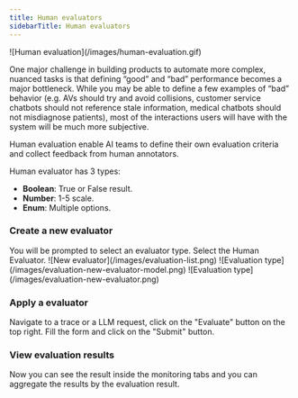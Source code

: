 ```yaml
---
title: Human evaluators
sidebarTitle: Human evaluators
---
```


<Frame>![Human evaluation](/images/human-evaluation.gif)</Frame>

One major challenge in building products to automate more complex, nuanced tasks is that defining “good” and “bad” performance becomes a major bottleneck. While you may be able to define a few examples of “bad” behavior (e.g. AVs should try and avoid collisions, customer service chatbots should not reference stale information, medical chatbots should not misdiagnose patients), most of the interactions users will have with the system will be much more subjective.

Human evaluation enable AI teams to define their own evaluation criteria and collect feedback from human annotators.

Human evaluator has 3 types:

- **Boolean**: True or False result.
- **Number**: 1-5 scale.
- **Enum**: Multiple options.

### Create a new evaluator

<Steps>
  <Step title="Navigate to the Evaluators tab and click on the 'New evaluator' button">
    You will be prompted to select an evaluator type. Select the Human
    Evaluator.
    <Frame>![New evaluator](/images/evaluation-list.png)</Frame>
  </Step>
  <Step title="Name the evaluator and select the evaluator type">
    <Frame>
      ![Evaluation type](/images/evaluation-new-evaluator-model.png)
    </Frame>
  </Step>
  <Step title="Click on the 'Create' button"></Step>
  <Frame>![Evaluation type](/images/evaluation-new-evaluator.png)</Frame>
</Steps>

### Apply a evaluator

Navigate to a trace or a LLM request, click on the "Evaluate" button on the top right. Fill the form and click on the "Submit" button.

### View evaluation results

Now you can see the result inside the monitoring tabs and you can aggregate the results by the evaluation result.
